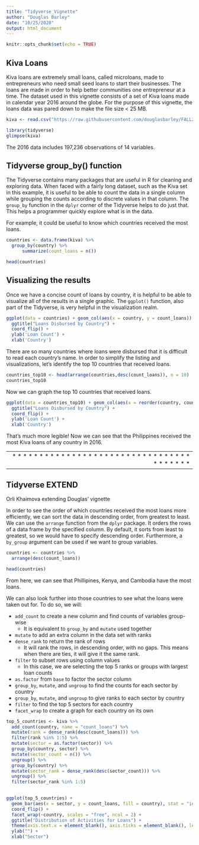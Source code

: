 ---
title: "Tidyverse_Vignette"
author: "Douglas Barley"
date: "10/25/2020"
output: html_document
---

```{r setup, include=FALSE}
knitr::opts_chunk$set(echo = TRUE)
```

## Kiva Loans

Kiva loans are extremely small loans, called microloans, made to entrepreneurs who need small seed loans to start their businesses. The loans are made in order to help better communities one entrepreneur at a time. The dataset used in this vignette consists of a set of Kiva loans made in calendar year 2016 around the globe. For the purpose of this vignette, the loans data was pared down to make the file size < 25 MB.
```{r }
kiva <- read.csv("https://raw.githubusercontent.com/douglasbarley/FALL2020TIDYVERSE/TidyverseVignette/kiva_loans.csv")

library(tidyverse)
glimpse(kiva)
```

The 2016 data includes 197,236 observations of 14 variables.

## Tidyverse group_by() function

The Tidyverse contains many packages that are useful in R for cleaning and exploring data. When faced with a fairly long dataset, such as the Kiva set in this example, it is useful to be able to count the data in a single column while grouping the counts according to discrete values in that column. The `group_by` function in the `dplyr` corner of the Tidyverse helps to do just that. This helps a programmer quickly explore what is in the data.

For example, it could be useful to know which countries received the most loans.
```{r message= FALSE}
countries <- data.frame(kiva) %>%
  group_by(country) %>%
      summarize(count_loans = n())

head(countries)
```

## Visualizing the results

Once we have a concise count of loans by country, it is helpful to be able to visualize
all of the results in a single graphic. The `ggplot()` function, also part of the Tidyverse, is very helpful in
the visualization realm.
```{r}
ggplot(data = countries) + geom_col(aes(x = country, y = count_loans)) +
  ggtitle("Loans Disbursed by Country") +
  coord_flip() +  
  ylab('Loan Count') +
  xlab('Country') 

```

There are so many countries where loans were disbursed that it is difficult to read each country's name. In order to simplify the listing and visualizations, let's identify the top 10 countries that received loans.
```{r}
countries_top10 <- head(arrange(countries,desc(count_loans)), n = 10)
countries_top10
```

Now we can graph the top 10 countries that received loans.
```{r}
ggplot(data = countries_top10) + geom_col(aes(x = reorder(country, count_loans), count_loans)) +
  ggtitle("Loans Disbursed by Country") +
  coord_flip() +  
  ylab('Loan Count') +
  xlab('Country')
```

That's much more legible! Now we can see that the Philippines received the most Kiva loans of any country in 2016.


--------------------------------------------------------------------------------
 * * * * * * * * * * * * * * * * * * * * * * * * * * * * * * * * * * * * * * * *
--------------------------------------------------------------------------------

## Tidyverse EXTEND

Orli Khaimova extending Douglas' vignette

In order to see the order of which countries received the most loans more efficiently,
we can sort the data in descending order, from greatest to least. We can use the 
`arrange` function from the `dplyr` package. It orders the rows of a data frame by
the specified column. By default, it sorts from least to greatest, so we would 
have to specify descending order. Furthermore, a `by_group` argument can be 
used if we want to group variables.

```{r}
countries <- countries %>%
  arrange(desc(count_loans))

head(countries)
```

From here, we can see that Phillipines, Kenya, and Cambodia have the most loans.


We can also look further into those countries to see what the loans were taken 
out for. To do so, we  will:

* `add_count` to create a new column and find counts of variables group-wise
  + It is equivalent to `group_by` and `mutate` used together
* `mutate` to add an extra column in the data set with ranks
* `dense_rank` to return the rank of rows 
  + It will rank the rows, in descending order, with no gaps. This means when 
    there are ties, it will give it the same rank.
* `filter` to subset rows using column values
  + In this case, we are selecting the top 5 ranks or groups with largest loan 
    counts
* `as.factor` from `base` to factor the sector column
* `group_by`, `mutate`, and `ungroup` to find the counts for each sector by 
  country
* `group_by`, `mutate`, and `ungroup` to give ranks to each sector by country
* `filter` to find the top 5 sectors for each country
* `facet_wrap` to create a graph for each country on its own


```{r}
top_5_countries <- kiva %>%
  add_count(country, name = "count_loans") %>%
  mutate(rank = dense_rank(desc(count_loans))) %>%
  filter(rank %in% 1:5) %>%
  mutate(sector = as.factor(sector)) %>%
  group_by(country, sector) %>%
  mutate(sector_count = n()) %>%
  ungroup() %>%
  group_by(country) %>%
  mutate(sector_rank = dense_rank(desc(sector_count))) %>%
  ungroup() %>%
  filter(sector_rank %in% 1:5)
  

ggplot(top_5_countries) + 
  geom_bar(aes(x = sector, y = count_loans, fill = country), stat = "identity") +
  coord_flip() +
  facet_wrap(~country, scales = "free", ncol = 2) +
  ggtitle("Distribution of Activities for Loans") +
  theme(axis.text.x = element_blank(), axis.ticks = element_blank(), legend.position = "none") +
  ylab("") +
  xlab("Sector")
```
